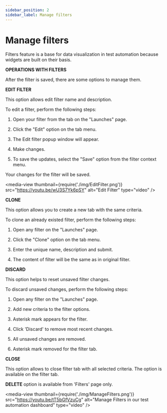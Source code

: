 ```yaml
---
sidebar_position: 2
sidebar_label: Manage filters
---
```


# Manage filters

Filters feature is a base for data visualization in test automation because widgets are built on their basis.

**OPERATIONS WITH FILTERS**

After the filter is saved, there are some options to manage them.

**EDIT FILTER**

This option allows edit filter name and description.

To edit a filter, perform the following steps:

1. Open your filter from the tab on the "Launches" page.

2. Click the "Edit" option on the tab menu.

3. The Edit filter popup window will appear.

4. Make changes.

5. To save the updates, select the "Save" option from the filter context menu.

Your changes for the filter will be saved.

<media-view thumbnail={require('./img/EditFilter.png')} src="https://youtu.be/wU3S7Yk6pSY" alt="Edit Filter" type="video" />

**CLONE**

This option allows you to create a new tab with the same criteria.

To clone an already existed filter, perform the following steps:

1. Open any filter on the "Launches" page.

2. Click the "Clone" option on the tab menu.

3. Enter the unique name, description and submit.

4. The content of filter will be the same as in original filter.

**DISCARD**

This option helps to reset unsaved filter changes.

To discard unsaved changes, perform the following steps:

1. Open any filter on the "Launches" page.

2. Add new criteria to the filter options.

3. Asterisk mark appears for the filter.

4. Click 'Discard' to remove most recent changes.

5. All unsaved changes are removed. 

6. Asterisk mark removed for the filter tab.

**CLOSE**

This option allows to close filter tab with all selected criteria. The option is available on the filter tab.

**DELETE** option is available from 'Filters' page only.

<media-view thumbnail={require('./img/ManageFilters.png')} src="https://youtu.be/tT5bGfVzuCg" alt="Manage Filters in our test automation dashboard" type="video" />
